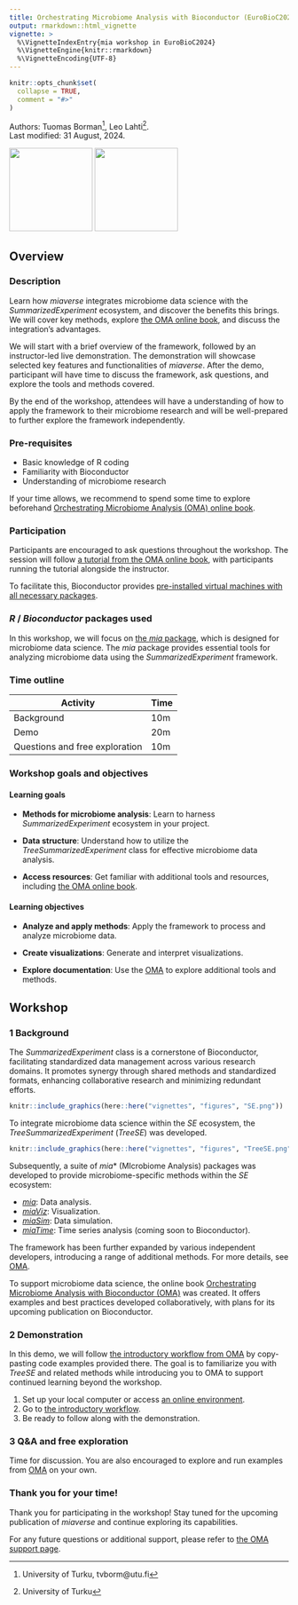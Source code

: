 ```yaml
---
title: Orchestrating Microbiome Analysis with Bioconductor (EuroBioC2024)
output: rmarkdown::html_vignette
vignette: >
  %\VignetteIndexEntry{mia workshop in EuroBioC2024}
  %\VignetteEngine{knitr::rmarkdown}
  %\VignetteEncoding{UTF-8}
---
```


```r
knitr::opts_chunk$set(
  collapse = TRUE,
  comment = "#>"
)
```

Authors:
    Tuomas Borman^[University of Turku, tvborm@utu.fi],
    Leo Lahti^[University of Turku].
    <br/>
Last modified: 31 August, 2024.

<img src="figures/EuroBioC2024.png" width="150"/> <img src="figures/mia_logo.png" width="150"/>

## Overview

### Description

Learn how _miaverse_
integrates microbiome data science with the _SummarizedExperiment_ ecosystem,
and discover the benefits this brings. We will cover key methods, explore
[the OMA online book](https://microbiome.github.io/OMA/docs/devel), and discuss
the integration's advantages.

We will start with a brief overview of the framework, followed by an
instructor-led live demonstration. The demonstration will showcase selected
key features and functionalities of _miaverse_. After the demo, participant
will have time to discuss the framework, ask questions, and explore the tools
and methods covered.

By the end of the workshop, attendees will have a understanding of how to
apply the framework to their microbiome research and will be
well-prepared to further explore the framework independently.

### Pre-requisites

* Basic knowledge of R coding
* Familiarity with Bioconductor
* Understanding of microbiome research

If your time allows, we recommend to spend some time to explore beforehand
[Orchestrating Microbiome Analysis (OMA) online book](https://microbiome.github.io/OMA/docs/devel/).

### Participation

Participants are encouraged to ask questions throughout the workshop. The
session will follow
[a tutorial from the OMA online book](https://microbiome.github.io/OMA/docs/devel/pages/introductory_workflow.html),
with participants running the tutorial alongside the instructor.

To facilitate this, Bioconductor provides
[pre-installed virtual machines with all necessary packages](https://workshop.bioconductor.org/).

### _R_ / _Bioconductor_ packages used

In this workshop, we will focus on
[the _mia_ package](https://bioconductor.org/packages/devel/bioc/html/mia.html),
which is designed for microbiome data science. The _mia_ package provides
essential tools for analyzing microbiome data using the
_SummarizedExperiment_ framework.

### Time outline

| Activity                          | Time |
|-----------------------------------|------|
| Background                        | 10m  |
| Demo                              | 20m  |
| Questions and free exploration    | 10m  |

### Workshop goals and objectives

#### Learning goals

- **Methods for microbiome analysis**: Learn to harness _SummarizedExperiment_ ecosystem in your project.

- **Data structure**: Understand how to utilize the _TreeSummarizedExperiment_ class for effective microbiome data analysis.

- **Access resources**: Get familiar with additional tools and resources, including [the OMA online book](https://microbiome.github.io/OMA/docs/devel).

#### Learning objectives

- **Analyze and apply methods**:  Apply the framework to process and analyze microbiome data.

- **Create visualizations**: Generate and interpret visualizations.

- **Explore documentation**: Use the [OMA](https://microbiome.github.io/OMA/docs/devel) to explore additional tools and methods.

## Workshop

### 1 Background

The _SummarizedExperiment_ class is a cornerstone of Bioconductor, facilitating
standardized data management across various research domains. It promotes synergy through shared methods
and standardized formats, enhancing collaborative research and minimizing
redundant efforts.

```r
knitr::include_graphics(here::here("vignettes", "figures", "SE.png"))
```

To integrate microbiome data science within the _SE_ ecosystem, the
_TreeSummarizedExperiment_ (_TreeSE_) was developed.

```r
knitr::include_graphics(here::here("vignettes", "figures", "TreeSE.png"))
```

Subsequently, a suite of _mia_* (MIcrobiome Analysis) packages was developed
to provide microbiome-specific methods within the _SE_ ecosystem:

- [_mia_](https://www.bioconductor.org/packages/release/bioc/html/mia.html): Data analysis.
- [_miaViz_](https://www.bioconductor.org/packages/release/bioc/html/miaViz.html): Visualization.
- [_miaSim_](https://www.bioconductor.org/packages/release/bioc/html/miaSim.html): Data simulation.
- [_miaTime_](https://github.com/microbiome/miaTime): Time series analysis (coming soon to Bioconductor).

The framework has been further expanded by various independent developers,
introducing a range of additional methods. For more details, see
[OMA](https://microbiome.github.io/OMA/docs/devel/pages/miaverse.html#sec-packages).

To support microbiome data science, the online book
[Orchestrating Microbiome Analysis with Bioconductor (OMA)](https://microbiome.github.io/OMA/docs/devel)
was created. It offers examples and best practices developed collaboratively,
with plans for its upcoming publication on Bioconductor.

### 2 Demonstration

In this demo, we will follow
[the introductory workflow from OMA](https://microbiome.github.io/OMA/docs/devel/pages/introductory_workflow.html)
by copy-pasting code examples provided there. The goal is to familiarize you with
_TreeSE_ and related methods while introducing you to OMA to support continued
learning beyond the workshop.

1. Set up your local computer or access [an online environment](https://workshop.bioconductor.org/).
2. Go to [the introductory workflow](https://microbiome.github.io/OMA/docs/devel/pages/introductory_workflow.html).
3. Be ready to follow along with the demonstration.

### 3 Q&A and free exploration

Time for discussion. You are also encouraged to explore and run examples from
[OMA](https://microbiome.github.io/OMA/docs/devel/) on your own.

### Thank you for your time!

Thank you for participating in the workshop! Stay tuned for the upcoming
publication of _miaverse_ and continue exploring its capabilities.

For any future questions or additional support, please refer to [the OMA support page](https://microbiome.github.io/OMA/docs/devel/pages/support.html).
